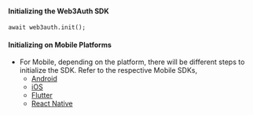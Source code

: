 #### Initializing the Web3Auth SDK

```tsx
await web3auth.init();
```

#### Initializing on Mobile Platforms

- For Mobile, depending on the platform, there will be different steps to initialize the SDK. Refer
  to the respective Mobile SDKs,
  - [Android](/sdk/mobile/pnp/android)
  - [iOS](/sdk/mobile/pnp/ios)
  - [Flutter](/sdk/mobile/pnp/flutter)
  - [React Native](/sdk/mobile/pnp/react-native)
